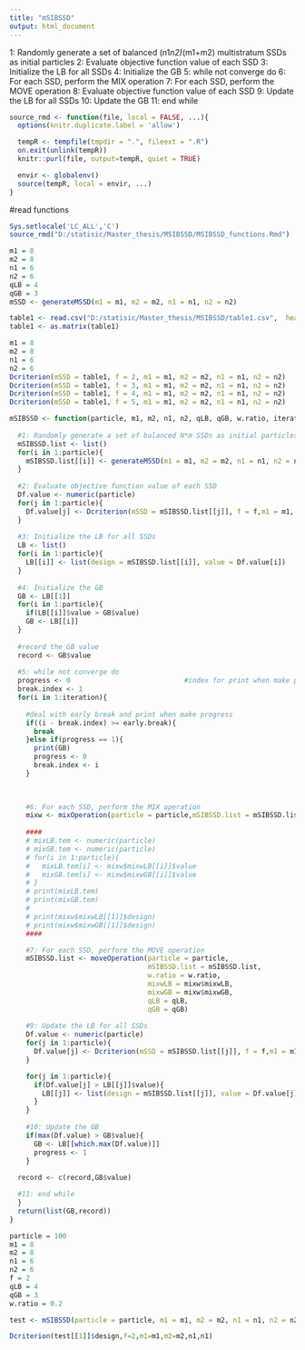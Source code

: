 ```yaml
---
title: "mSIBSSD"
output: html_document
---
```

1: Randomly generate a set of balanced (n1*n2)*(m1+m2) multistratum SSDs as initial particles
2: Evaluate objective function value of each SSD
3: Initialize the LB for all SSDs
4: Initialize the GB
5: while not converge do
6:   For each SSD, perform the MIX operation
7:   For each SSD, perform the MOVE operation
8:   Evaluate objective function value of each SSD
9:   Update the LB for all SSDs
10:  Update the GB
11: end while

```r
source_rmd <- function(file, local = FALSE, ...){
  options(knitr.duplicate.label = 'allow')

  tempR <- tempfile(tmpdir = ".", fileext = ".R")
  on.exit(unlink(tempR))
  knitr::purl(file, output=tempR, quiet = TRUE)

  envir <- globalenv()
  source(tempR, local = envir, ...)
}
```

#read functions
```r
Sys.setlocale('LC_ALL','C')
source_rmd("D:/statisic/Master_thesis/MSIBSSD/MSIBSSD_functions.Rmd")
```

```r
m1 = 8
m2 = 8
n1 = 6
n2 = 6
qLB = 4
qGB = 3
mSSD <- generateMSSD(m1 = m1, m2 = m2, n1 = n1, n2 = n2)


```

```r
table1 <- read.csv("D:/statisic/Master_thesis/MSIBSSD/table1.csv",  header = FALSE)
table1 <- as.matrix(table1)

```
```r
m1 = 8
m2 = 8
n1 = 6
n2 = 6
Dcriterion(mSSD = table1, f = 2, m1 = m1, m2 = m2, n1 = n1, n2 = n2)
Dcriterion(mSSD = table1, f = 3, m1 = m1, m2 = m2, n1 = n1, n2 = n2)
Dcriterion(mSSD = table1, f = 4, m1 = m1, m2 = m2, n1 = n1, n2 = n2)
Dcriterion(mSSD = table1, f = 5, m1 = m1, m2 = m2, n1 = n1, n2 = n2)
```

```r
mSIBSSD <- function(particle, m1, m2, n1, n2, qLB, qGB, w.ratio, iteration, early.break = 100){
  
  #1: Randomly generate a set of balanced N*m SSDs as initial particles
  mSIBSSD.list <- list()
  for(i in 1:particle){
    mSIBSSD.list[[i]] <- generateMSSD(m1 = m1, m2 = m2, n1 = n1, n2 = n2)  
  }
  
  #2: Evaluate objective function value of each SSD
  Df.value <- numeric(particle)
  for(j in 1:particle){
    Df.value[j] <- Dcriterion(mSSD = mSIBSSD.list[[j]], f = f,m1 = m1, m2 = m2, n1 = n1,n2 = n2)  
  }
  
  #3: Initialize the LB for all SSDs
  LB <- list()
  for(i in 1:particle){
    LB[[i]] <- list(design = mSIBSSD.list[[i]], value = Df.value[i])   
  }
  
  #4: Initialize the GB
  GB <- LB[[1]]
  for(i in 1:particle){
    if(LB[[i]]$value > GB$value)
    GB <- LB[[i]]   
  }
  
  #record the GB value
  record <- GB$value
  
  #5: while not converge do
  progress <- 0                            #index for print when make progress and early break
  break.index <- 1
  for(i in 1:iteration){
    
    #deal with early break and print when make progress
    if((i - break.index) >= early.break){
      break  
    }else if(progress == 1){
      print(GB)
      progress <- 0
      break.index <- i
    }

    
    
    #6: For each SSD, perform the MIX operation 
    mixw <- mixOperation(particle = particle,mSIBSSD.list = mSIBSSD.list, w.ratio = w.ratio, LB = LB,GB = GB, qLB = qLB, qGB = qGB)
    
    ####
    # mixLB.tem <- numeric(particle)
    # mixGB.tem <- numeric(particle)
    # for(i in 1:particle){
    #   mixLB.tem[i] <- mixw$mixwLB[[i]]$value
    #   mixGB.tem[i] <- mixw$mixwGB[[i]]$value  
    # }
    # print(mixLB.tem)
    # print(mixGB.tem)
    # 
    # print(mixw$mixwLB[[1]]$design)
    # print(mixw$mixwGB[[1]]$design)
    ####

    #7: For each SSD, perform the MOVE operation
    mSIBSSD.list <- moveOperation(particle = particle,
                                  mSIBSSD.list = mSIBSSD.list,
                                  w.ratio = w.ratio,
                                  mixwLB = mixw$mixwLB, 
                                  mixwGB = mixw$mixwGB, 
                                  qLB = qLB, 
                                  qGB = qGB)
    
    #9: Update the LB for all SSDs
    Df.value <- numeric(particle)
    for(j in 1:particle){
      Df.value[j] <- Dcriterion(mSSD = mSIBSSD.list[[j]], f = f,m1 = m1, m2 = m2, n1 = n1,n2 = n2)  
    }

    for(j in 1:particle){
      if(Df.value[j] > LB[[j]]$value){
        LB[[j]] <- list(design = mSIBSSD.list[[j]], value = Df.value[j])  
      }
    }
    
    #10: Update the GB
    if(max(Df.value) > GB$value){
      GB <- LB[[which.max(Df.value)]] 
      progress <- 1
    }
  
  record <- c(record,GB$value)

  #11: end while
  }
  return(list(GB,record))  
}
```

```r
particle = 100
m1 = 8
m2 = 8
n1 = 6
n2 = 6
f = 2
qLB = 4
qGB = 3
w.ratio = 0.2

test <- mSIBSSD(particle = particle, m1 = m1, m2 = m2, n1 = n1, n2 = n2, qLB = qLB, qGB = qGB, w.ratio = w.ratio, iteration = 100, early.break = 100)
```

```r
Dcriterion(test[[1]]$design,f=2,m1=m1,m2=m2,n1,n1)
```

